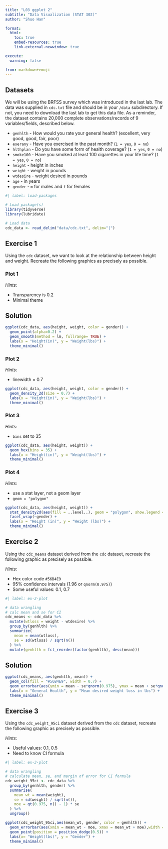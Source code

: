 ```yaml
---
title: "L03 ggplot 2"
subtitle: "Data Visualization (STAT 302)" 
author: "Shuo Han"

format:
  html:
    toc: true
    embed-resources: true
    link-external-newwindow: true

execute:
  warning: false

from: markdown+emoji 
---
```


## Datasets

We will be using the BRFSS survey which was introduced in the last lab. The data was supplied in `cdc.txt` file and should be in your `/data` subdirectory. If not, you need to download the last lab to get this data file. As a reminder, the dataset contains 20,000 complete observations/records of 9 variables/fields, described below.

* `genhlth` - How would you rate your general health? (excellent, very good, good, fair, poor)
* `exerany` - Have you exercised in the past month? (`1 = yes`, `0 = no`) 
* `hlthplan` - Do you have some form of health coverage? (`1 = yes`, `0 = no`) 
* `smoke100` - Have you smoked at least 100 cigarettes in your life time? (`1 = yes`, `0 = no`) 
* `height` -  height in inches
* `weight` - weight in pounds
* `wtdesire` - weight desired in pounds
* `age` - in years
* `gender` - `m` for males and `f` for females

```r
#| label: load-packages

# Load package(s)
library(tidyverse)
library(lubridate)

# Load data
cdc_data <- read_delim("data/cdc.txt", delim="|")
```

## Exercise 1

Using the `cdc` dataset, we want to look at the relationship between height and weight. Recreate the following graphics as precisely as possible.

### Plot 1

*Hints:*

- Transparency is 0.2
- Minimal theme

::: {.callout-tip icon=false}

## Solution

```r
ggplot(cdc_data, aes(height, weight, color = gender)) + 
  geom_point(alpha=0.2) + 
  geom_smooth(method = lm, fullrange= TRUE) +
  labs(x = "Height(in)", y = "Weight(lbs)") +
  theme_minimal()
```

:::

### Plot 2

*Hints:*

- linewidth = 0.7
```r
ggplot(cdc_data, aes(height, weight, color = gender)) + 
  geom_density_2d(size = 0.7) +
  labs(x = "Height(in)", y = "Weight(lbs)") +
  theme_minimal()
```

### Plot 3

*Hints:*

- `bins` set to 35
```r
ggplot(cdc_data, aes(height, weight)) + 
  geom_hex(bins = 35) +
  labs(x = "Height(in)", y = "Weight(lbs)") +
  theme_minimal()
```


### Plot 4

*Hints:*

- use a stat layer, not a geom layer
- `geom = "polygon"` 
```r
ggplot(cdc_data, aes(height, weight)) +
  stat_density2d(aes(fill = ..level..), geom = "polygon", show.legend = FALSE) +
  facet_wrap(~gender) +
  labs(x = "Height (in)", y = "Weight (lbs)") +
  theme_minimal()
```


## Exercise 2

Using the `cdc_means` dataset derived from the `cdc` dataset, recreate the following graphic as precisely as possible.

*Hints:*

- Hex color code `#56B4E9`
- 95% confidence intervals (1.96 or `qnorm(0.975)`)
- Some useful values: 0.1, 0.7


```r
#| label: ex-2-plot

# data wrangling
# calc mean and se for CI
cdc_means <- cdc_data %>%
  mutate(wtloss = weight - wtdesire) %>%
  group_by(genhlth) %>%
  summarize(
    mean = mean(wtloss),
    se = sd(wtloss) / sqrt(n())
  ) %>%
  mutate(genhlth = fct_reorder(factor(genhlth), desc(mean)))
```


::: {.callout-tip icon=false}

## Solution
```r
ggplot(cdc_means, aes(genhlth, mean)) +
  geom_col(fill = "#56B4E9", width = 0.7) +
  geom_errorbar(aes(ymin = mean - se*qnorm(0.975), ymax = mean + se*qnorm(0.975)), width = 0.1) +
  labs(x = "General Health", y = "Mean desired weight loss in lbs") +
  theme_minimal()
```
:::


## Exercise 3

Using the `cdc_weight_95ci` dataset derived from the `cdc` dataset, recreate the following graphic as precisely as possible.

*Hints:*

- Useful values: 0.1, 0.5
- Need to know CI formula

```r
#| label: ex-3-plot

# data wrangling
# calculate mean, se, and margin of error for CI formula
cdc_weight_95ci <- cdc_data %>%
  group_by(genhlth, gender) %>%
  summarise(
    mean_wt = mean(weight),
    se = sd(weight) / sqrt(n()),
    moe = qt(0.975, n() - 1) * se
  ) %>% 
  ungroup()
```

```r
ggplot(cdc_weight_95ci,aes(mean_wt, gender, color = genhlth)) +
  geom_errorbar(aes(xmin = mean_wt - moe, xmax = mean_wt + moe),width = 0.1, position = position_dodge(0.5)) +
  geom_point(position = position_dodge(0.5)) +
  labs(x= "Weight(lbs)", y = "Gender") +
  theme_minimal()
```
